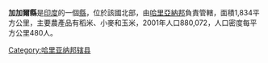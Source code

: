 '''加加爾縣'''是[[印度|印度]]的一個[[縣|縣]]，位於該國北部，由[[哈里亞納邦|哈里亞納邦]]負責管轄，面積1,834平方公里，主要農產品有稻米、小麥和玉米，2001年人口880,072，人口密度每平方公里480人。

{{coord|28|36|36|N|76|39|36|E|region:IN-HR_type:adm2nd_source:kolossus-nowiki|display=title}}

{{哈里亚纳邦行政区划小作品}}
[[Category:哈里亚纳邦辖县|Category:哈里亚纳邦辖县]]